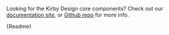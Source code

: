 
Looking for the Kirby Design core components? Check out our [documentation site](https://cookbook.kirby.design/#/home/intro), or [Github repo](https://github.com/kirbydesign/designsystem/) for more info. 

<Meta title="Introduction" />

<Markdown>{Readme}</Markdown>